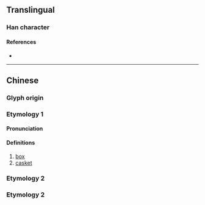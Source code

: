 {{character info/new}}
==Translingual==

===Han character===
{{Han char|rn=75|rad=木|as=09|sn=13|four=43950|canj=DIHR|ids=⿰木咸}}

====References====
* {{Han ref|kx=0537.270|dkj=15079|dj=0925.110|hdz=21246.030|uh=6937|ud=26935|bh=DDEC|bd=56812}}

----

==Chinese==
{{zh-forms}}

===Glyph origin===
{{Han etym}}
===Etymology 1===
====Pronunciation====
{{zh-pron
|m=jiān
|c=gaam1
|mc=y
|oc=y
|ma=
|cat=n
}}

====Definitions====
{{zh-hanzi}}

# [[box]]
# [[casket]]
===Etymology 2===
{{zh-see|緘|v}}
===Etymology 2===
{{zh-see|含|v}}